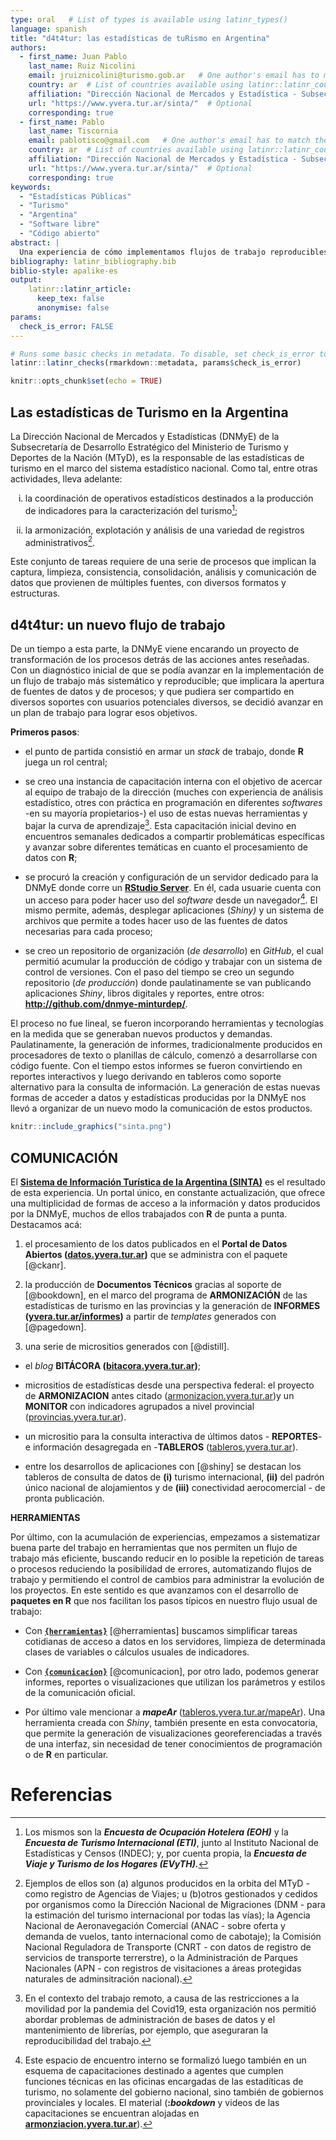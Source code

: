 ```yaml
---
type: oral   # List of types is available using latinr_types()
language: spanish
title: "d4t4tur: las estadísticas de tuRismo en Argentina"
authors:
  - first_name: Juan Pablo
    last_name: Ruiz Nicolini
    email: jruiznicolini@turismo.gob.ar   # One author's email has to match the email registered in EasyChair.
    country: ar  # List of countries available using latinr::latinr_countries()
    affiliation: "Dirección Nacional de Mercados y Estadística - Subsecretaría de Desarrollo Estratégico - Minsiterio de Turismo y Deportes de la Nación"
    url: "https://www.yvera.tur.ar/sinta/"  # Optional 
    corresponding: true
  - first_name: Pablo
    last_name: Tiscornia
    email: pablotisco@gmail.com   # One author's email has to match the email registered in EasyChair.
    country: ar  # List of countries available using latinr::latinr_countries()
    affiliation: "Dirección Nacional de Mercados y Estadística - Subsecretaría de Desarrollo Estratégico - Minsiterio de Turismo y Deportes de la Nación"
    url: "https://www.yvera.tur.ar/sinta/"  # Optional 
    corresponding: true
keywords: 
  - "Estadísticas Públicas"
  - "Turismo"
  - "Argentina"
  - "Software libre"
  - "Código abierto"
abstract: |
  Una experiencia de cómo implementamos flujos de trabajo reproducibles y abiertos en un equipo que produce, consolida y analiza estadísticas públicas. 
bibliography: latinr_bibliography.bib
biblio-style: apalike-es   
output: 
    latinr::latinr_article:
      keep_tex: false
      anonymise: false
params: 
  check_is_error: FALSE
---
```


```r
# Runs some basic checks in metadata. To disable, set check_is_error to FALSE
latinr::latinr_checks(rmarkdown::metadata, params$check_is_error)
```

```r
knitr::opts_chunk$set(echo = TRUE)
```

## Las estadísticas de Turismo en la Argentina

La Dirección Nacional de Mercados y Estadísticas (DNMyE) de la Subsecretaría de Desarrollo Estratégico del Ministerio de Turismo y Deportes de la Nación (MTyD), es la responsable de las estadísticas de turismo en el marco del sistema estadístico nacional. Como tal, entre otras actividades, lleva adelante:

(i) la coordinación de operativos estadísticos destinados a la producción de indicadores para la caracterización del turismo[^1];

(ii) la armonización, explotación y análisis de una variedad de registros administrativos[^2].

[^1]: Los mismos son la ***Encuesta de Ocupación Hotelera (EOH)*** y la ***Encuesta de Turismo Internacional (ETI)***, junto al Instituto Nacional de Estadísticas y Censos (INDEC); y, por cuenta propia, la ***Encuesta de Viaje y Turismo de los Hogares (EVyTH).***

[^2]: Ejemplos de ellos son (a) algunos producidos en la orbita del MTyD - como registro de Agencias de Viajes; u (b)otros gestionados y cedidos por organismos como la Dirección Nacional de Migraciones (DNM - para la estimación del turismo internacional por todas las vías); la Agencia Nacional de Aeronavegación Comercial (ANAC - sobre oferta y demanda de vuelos, tanto internacional como de cabotaje); la Comisión Nacional Reguladora de Transporte (CNRT - con datos de registro de servicios de transporte terrerstre), o la Administración de Parques Nacionales (APN - con registros de visitaciones a áreas protegidas naturales de adminsitración nacional).



Este conjunto de tareas requiere de una serie de procesos que implican la captura, limpieza, consistencia, consolidación, análisis y comunicación de datos que provienen de múltiples fuentes, con diversos formatos y estructuras.

## d4t4tur: un nuevo flujo de trabajo

De un tiempo a esta parte, la DNMyE viene encarando un proyecto de transformación de los procesos detrás de las acciones antes reseñadas. Con un diagnóstico inicial de que se podía avanzar en la implementación de un flujo de trabajo más sistemático y reproducible; que implicara la apertura de fuentes de datos y de procesos; y que pudiera ser compartido en diversos soportes con usuarios potenciales diversos, se decidió avanzar en un plan de trabajo para lograr esos objetivos.


**Primeros pasos**: 

-   el punto de partida consistió en armar un *stack* de trabajo, donde **R** juega un rol central;

-   se creo una instancia de capacitación interna con el objetivo de acercar al equipo de trabajo de la dirección (muches con experiencia de análisis estadístico, otres con práctica en programación en diferentes *softwares* -en su mayoría propietarios-) el uso de estas nuevas herramientas y bajar la curva de aprendizaje[^3]. Esta capacitación inicial devino en encuentros semanales dedicados a compartir problemáticas específicas y avanzar sobre diferentes temáticas en cuanto el procesamiento de datos con **R**;

-   se procuró la creación y configuración de un servidor dedicado para la DNMyE donde corre un **[RStudio Server](https://www.rstudio.com/products/rstudio/download-server/)**. En él, cada usuarie cuenta con un acceso para poder hacer uso del *software* desde un navegador[^4]. El mismo permite, además, desplegar aplicaciones (*Shiny)* y un sistema de archivos que permite a todes hacer uso de las fuentes de datos necesarias para cada proceso;

-   se creo un repositorio de organización (*de desarrollo*) en *GitHub*, el cual permitió acumular la producción de código y trabajar con un sistema de control de versiones. Con el paso del tiempo se creo un segundo repositorio (*de producción*) donde paulatinamente se van publicando aplicaciones *Shiny*, libros digitales y reportes, entre otros: **<http://github.com/dnmye-minturdep/>**.


[^3]: En el contexto del trabajo remoto, a causa de las restricciones a la movilidad por la pandemia del Covid19, esta organización nos permitió abordar problemas de administración de bases de datos y el mantenimiento de librerías, por ejemplo, que aseguraran la reproducibilidad del trabajo.

[^4]: Este espacio de encuentro interno se formalizó luego también en un esquema de capacitaciones destinado a agentes que cumplen funciones técnicas en las oficinas encargadas de las estadíticas de turismo, no solamente del gobierno nacional, sino también de gobiernos provinciales y locales. El material (**:_bookdown_** y videos de las capacitaciones se encuentran alojadas en **[armonziacion.yvera.tur.ar](https://armonizacion.yvera.tur.ar/ "ARMONIZACION ESTADISTICA EN LAS PROVINCIAS")**).



El proceso no fue lineal, se fueron incorporando herramientas y tecnologías en la medida que se generaban nuevos productos y demandas. Paulatinamente, la generación de informes, tradicionalmente producidos en procesadores de texto o planillas de cálculo, comenzó a desarrollarse con código fuente. Con el tiempo estos informes se fueron convirtiendo en reportes interactivos y luego derivando en tableros como soporte alternativo para la consulta de información. La generación de estas nuevas formas de acceder a datos y estadísticas producidas por la DNMyE nos llevó a organizar de un nuevo modo la comunicación de estos productos.

```r

knitr::include_graphics("sinta.png")
```


## COMUNICACIÓN

El [**Sistema de Información Turística de la Argentina (SINTA)**](https://www.yvera.tur.ar/sinta/) es el resultado de esta experiencia. Un portal único, en constante actualización, que ofrece una multiplicidad de formas de acceso a la información y datos producidos por la DNMyE, muchos de ellos trabajados con **R** de punta a punta. Destacamos acá:

1.  el procesamiento de los datos publicados en el **Portal de Datos Abiertos ([datos.yvera.tur.ar](http://datos.yvera.gob.ar/ "Datos Abiertos de Turismo"))** que se administra con el paquete \CRANpkg{ckanr} [@ckanr].

2.  la producción de **Documentos Técnicos** gracias al soporte de \CRANpkg{bookdown} [@bookdown], en el marco del programa de **ARMONIZACIÓN** de las estadísticas de turismo en las provincias y la generación de **INFORMES ([yvera.tur.ar/informes](https://www.yvera.tur.ar/sinta/informe))** a partir de *templates* generados con \CRANpkg{pagedown} [@pagedown].

3.  una serie de micrositios generados con \CRANpkg{distill} [@distill].

  -   el *blog* **BITÁCORA ([bitacora.yvera.tur.ar](https://bitacora.yvera.tur.ar/ "BLOG - Bitácora del Turismo en Argentina"))**;

  -   micrositios de estadísticas desde una perspectiva federal: el proyecto de **ARMONIZACION** antes citado ([armonizacion.yvera.tur.ar](https://armonizacion.yvera.tur.ar/ "ARMONIZACION ESTADISTICA EN LAS PROVINCIAS"))y un **MONITOR** con indicadores agrupados a nivel provincial ([provincias.yvera.tur.ar](https://provincias.yvera.tur.ar/ "MONITOR del turismo en las provincias")).

  -   un micrositio para la consulta interactiva de últimos datos - **REPORTES**- e información desagregada en -**TABLEROS** ([tableros.yvera.tur.ar](https://tableros.yvera.tur.ar/)).

  -  entre los desarrollos de aplicaciones con \CRANpkg{shiny} [@shiny] se destacan los tableros de consulta de datos de **(i)** turismo internacional, **(ii)** del padrón único nacional de alojamientos y de **(iii)** conectividad aerocomercial - de pronta publicación.


**HERRAMIENTAS**

Por último, con la acumulación de experiencias, empezamos a sistematizar buena parte del trabajo en herramientas que nos permiten un flujo de trabajo más eficiente, buscando reducir en lo posible la repetición de tareas o procesos reduciendo la posibilidad de errores, automatizando flujos de trabajo y permitiendo el control de cambios para administrar la evolución de los proyectos. En este sentido es que avanzamos con el desarrollo de **paquetes en R** que nos facilitan los pasos típicos en nuestro flujo usual de trabajo:

-   Con [**`{herramientas}`**](https://github.com/dnme-minturdep/herramientas) [@herramientas] buscamos simplificar tareas cotidianas de acceso a datos en los servidores, limpieza de determinada clases de variables o cálculos usuales de indicadores.

-   Con [**`{comunicacion}`**](https://github.com/dnme-minturdep/comunicacion) [@comunicacion], por otro lado, podemos generar informes, reportes o visualizaciones que utilizan los parámetros y estilos de la comunicación oficial.

-   Por último vale mencionar a _**mapeAr**_ ([tableros.yvera.tur.ar/mapeAr](https://tableros.yvera.tur.ar/mapeAr)). Una herramienta creada con *Shiny*, también presente en esta convocatoria, que permite la generación de visualizaciones georeferenciadas a través de una interfaz, sin necesidad de tener conocimientos de programación o de **R** en particular.


# Referencias
